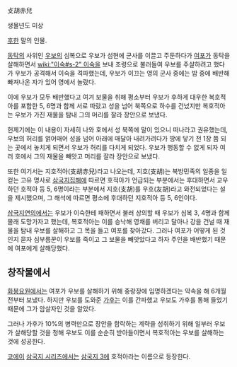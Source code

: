 攴胡赤兒

생몰년도 미상

[[후한]] 말의 인물.

[[동탁]]의 사위인 [[우보]]의 심복으로 우보가 섬현에 군사를 이끌고 주둔하다가 [[여포]]가 동탁을 살해하면서 [[wiki:"이숙#s-2" 이숙]]을 보내 조령으로 불러들여 우보를 주살하려고 했다가 우보가 공격해서 이숙을 격파했는데, 우보가 이끄는 영의 군사 중에는 밤 중에 배반해 빠져나온 자가 있어 영에서 놀랐다. 

이에 우보가 모두 배반했다고 여겨 보물을 취해 평소부터 우보가 후하게 대우한 복호적아를 포함한 5, 6명과 함께 서로 따랐고 성을 넘어 북쪽으로 하수를 건넜지만 복호적아는 우보가 가진 재물을 탐내 그의 머리를 잘라 장안으로 보냈다.

헌제기에는 이 내용이 자세히 나와 호에서 성 북쪽에 말이 있으니 떠나라고 권유했는데, 우보의 허리를 얽어매어 성을 넘어 아래에 매달아 내려가려다가 땅에 닿기 전 1장 쯤 되는 곳에서 놓치게 되면서 우보가 허리를 다치게 되었다. 우보가 행동할 수 없게 되자 여러 호에서 그의 재물을 빼앗고 머리를 잘라 장안으로 보냈다.

또한 여기서는 지호적아(支胡赤兒)라고 나오는데, 지호(支胡)는 북방민족의 일종을 일컫는 고유 명사로 [[삼국지집해]]에 따르면 호적아가 언급되는 부분에서는 후대하면서 교우하던 호적아 등 5, 6명이라는 부분에서 지호(支胡)를 우호(友胡)라고 와전되었다는 설을 제시했으며, 그 해석에 따르면 평소에 후대하던 지호적아 등 5, 6인이다.

[[삼국지연의]]에서는 우보가 이숙한테 패하면서 불러 상의할 때 우보가 심복 3, 4명과 함께 몰래 도망가자고 했는데, 복호적아는 이를 승낙해 영채를 버리고 달아나 강을 건널 때 재물을 탐내 우보를 살해하고 그 목을 들고 여포를 찾아갔다. 그러나 여포가 어떻게 된 것인지 묻자 심부름꾼이 우보를 죽이고 그 보물을 빼앗았다고 하자 주인을 배반했기 때문에 여포에게 살해당했다.

== 창작물에서 ==
[[화봉요원]]에서는 여포가 우보를 살해하기 위해 중랑장에 임명하겠다는 약속을 해 6개월 전부터 보냈다. 하지만 우보를 도와준 [[가후]]는 이를 간파했고 우보도 가후를 통해 들었기 때문에 그가 암살자인 것을 알았다.

그러나 가후가 10%의 병력만으로 장안을 함락하는 계략을 성취하기 위해 일부러 우보가 살해당할 것을 청해 우보도 이를 순순히 받아들이면서 복호적아는 우보를 살해하는 것에 성공한다.

[[코에이]] [[삼국지 시리즈]]에서는 [[삼국지 3]]에 호적아라는 이름으로 등장한다.
